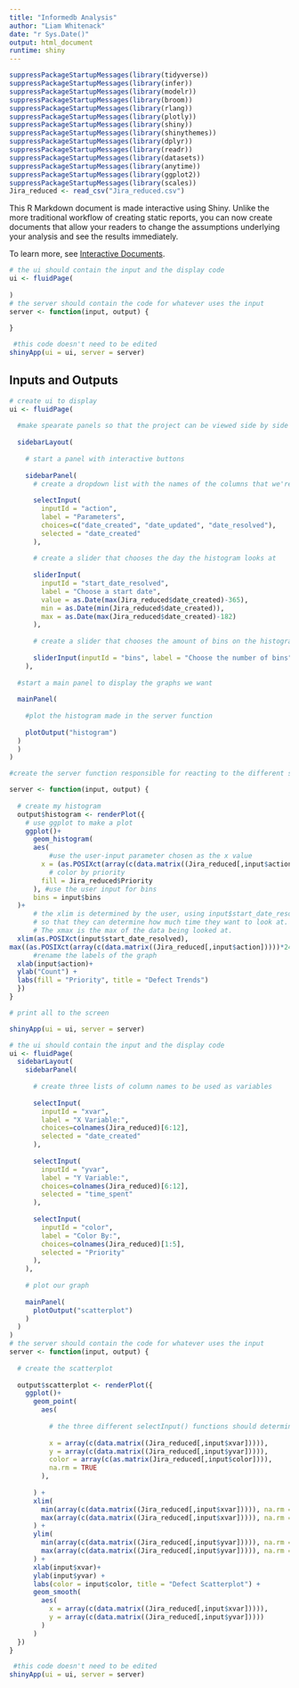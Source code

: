 ```yaml
---
title: "Informedb Analysis"
author: "Liam Whitenack"
date: "r Sys.Date()"
output: html_document
runtime: shiny
---
```


```r
suppressPackageStartupMessages(library(tidyverse))
suppressPackageStartupMessages(library(infer))
suppressPackageStartupMessages(library(modelr))
suppressPackageStartupMessages(library(broom))
suppressPackageStartupMessages(library(rlang))
suppressPackageStartupMessages(library(plotly))
suppressPackageStartupMessages(library(shiny))
suppressPackageStartupMessages(library(shinythemes))
suppressPackageStartupMessages(library(dplyr))
suppressPackageStartupMessages(library(readr))
suppressPackageStartupMessages(library(datasets))
suppressPackageStartupMessages(library(anytime))
suppressPackageStartupMessages(library(ggplot2))
suppressPackageStartupMessages(library(scales))
Jira_reduced <- read_csv("Jira_reduced.csv")
```

This R Markdown document is made interactive using Shiny. Unlike the more traditional workflow of creating static reports, you can now create documents that allow your readers to change the assumptions underlying your analysis and see the results immediately. 

To learn more, see [Interactive Documents](http://rmarkdown.rstudio.com/authoring_shiny.html).

```r
# the ui should contain the input and the display code
ui <- fluidPage(
  
)
# the server should contain the code for whatever uses the input
server <- function(input, output) {
  
}

 #this code doesn't need to be edited
shinyApp(ui = ui, server = server)
```


## Inputs and Outputs
```r
# create ui to display
ui <- fluidPage(
  
  #make spearate panels so that the project can be viewed side by side
  
  sidebarLayout(
    
    # start a panel with interactive buttons
      
    sidebarPanel(
      # create a dropdown list with the names of the columns that we're looking to examine
      
      selectInput(
        inputId = "action",
        label = "Parameters",
        choices=c("date_created", "date_updated", "date_resolved"),
        selected = "date_created"
      ),
      
      # create a slider that chooses the day the histogram looks at
      
      sliderInput(
        inputId = "start_date_resolved", 
        label = "Choose a start date", 
        value = as.Date(max(Jira_reduced$date_created)-365), 
        min = as.Date(min(Jira_reduced$date_created)), 
        max = as.Date(max(Jira_reduced$date_created)-182)
      ),
      
      # create a slider that chooses the amount of bins on the histogram
      
      sliderInput(inputId = "bins", label = "Choose the number of bins", value = 12, min = 6, max = 60, step = 6),
    ),
  
  #start a main panel to display the graphs we want
  
  mainPanel(
    
    #plot the histogram made in the server function
    
    plotOutput("histogram")
  )
  )
)

#create the server function responsible for reacting to the different sliders

server <- function(input, output) {
  
  # create my histogram
  output$histogram <- renderPlot({
    # use ggplot to make a plot
    ggplot()+
      geom_histogram(
      aes(
          #use the user-input parameter chosen as the x value
        x = (as.POSIXct(array(c(data.matrix((Jira_reduced[,input$action]))))*24*60*60, origin="1970-01-01")),
          # color by priority
        fill = Jira_reduced$Priority
      ), #use the user input for bins
      bins = input$bins
  )+ 
      # the xlim is determined by the user, using input$start_date_resolved, 
      # so that they can determine how much time they want to look at. 
      # The xmax is the max of the data being looked at.
  xlim(as.POSIXct(input$start_date_resolved),
max((as.POSIXct(array(c(data.matrix((Jira_reduced[,input$action]))))*24*60*60, origin="1970-01-01")))) +
      #rename the labels of the graph
  xlab(input$action)+
  ylab("Count") +
  labs(fill = "Priority", title = "Defect Trends")
  })
}

# print all to the screen

shinyApp(ui = ui, server = server)
```

```r
# the ui should contain the input and the display code
ui <- fluidPage(
  sidebarLayout(
    sidebarPanel(
      
      # create three lists of column names to be used as variables
      
      selectInput(
        inputId = "xvar",
        label = "X Variable:",
        choices=colnames(Jira_reduced)[6:12],
        selected = "date_created"
      ),
      
      selectInput(
        inputId = "yvar",
        label = "Y Variable:",
        choices=colnames(Jira_reduced)[6:12],
        selected = "time_spent"
      ),
      
      selectInput(
        inputId = "color",
        label = "Color By:",
        choices=colnames(Jira_reduced)[1:5],
        selected = "Priority"
      ),
    ),
    
    # plot our graph
    
    mainPanel(
      plotOutput("scatterplot")
    )
  )
)
# the server should contain the code for whatever uses the input
server <- function(input, output) {
  
  # create the scatterplot
  
  output$scatterplot <- renderPlot({
    ggplot()+
      geom_point(
        aes(
          
          # the three different selectInput() functions should determine the axis variables
          
          x = array(c(data.matrix((Jira_reduced[,input$xvar])))),
          y = array(c(data.matrix((Jira_reduced[,input$yvar])))),
          color = array(c(as.matrix(Jira_reduced[,input$color]))),
          na.rm = TRUE
        ), 
        
      ) +
      xlim(
        min(array(c(data.matrix((Jira_reduced[,input$xvar])))), na.rm = TRUE),
        max(array(c(data.matrix((Jira_reduced[,input$xvar])))), na.rm = TRUE)
      ) +
      ylim(
        min(array(c(data.matrix((Jira_reduced[,input$yvar])))), na.rm = TRUE),
        max(array(c(data.matrix((Jira_reduced[,input$yvar])))), na.rm = TRUE)
      ) +
      xlab(input$xvar)+
      ylab(input$yvar) +
      labs(color = input$color, title = "Defect Scatterplot") +
      geom_smooth(
        aes(
          x = array(c(data.matrix((Jira_reduced[,input$xvar])))),
          y = array(c(data.matrix((Jira_reduced[,input$yvar]))))
        )
      )
  })
}

 #this code doesn't need to be edited
shinyApp(ui = ui, server = server)
```